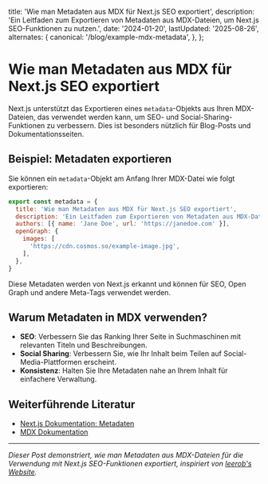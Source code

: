   title: 'Wie man Metadaten aus MDX für Next.js SEO exportiert',
  description: 'Ein Leitfaden zum Exportieren von Metadaten aus MDX-Dateien, um Next.js SEO-Funktionen zu nutzen.',
  date: '2024-01-20',
  lastUpdated: '2025-08-26',
  alternates: {
    canonical: '/blog/example-mdx-metadata',
  },
};

# Wie man Metadaten aus MDX für Next.js SEO exportiert

<BlogDateDisplay date="2024-01-20" lastUpdated="2025-08-26" className="mb-6" />

Next.js unterstützt das Exportieren eines `metadata`-Objekts aus Ihren MDX-Dateien, das verwendet werden kann, um SEO- und Social-Sharing-Funktionen zu verbessern. Dies ist besonders nützlich für Blog-Posts und Dokumentationsseiten.

## Beispiel: Metadaten exportieren

Sie können ein `metadata`-Objekt am Anfang Ihrer MDX-Datei wie folgt exportieren:

```javascript
export const metadata = {
  title: 'Wie man Metadaten aus MDX für Next.js SEO exportiert',
  description: 'Ein Leitfaden zum Exportieren von Metadaten aus MDX-Dateien, um Next.js SEO-Funktionen zu nutzen.',
  authors: [{ name: 'Jane Doe', url: 'https://janedoe.com' }],
  openGraph: {
    images: [
      'https://cdn.cosmos.so/example-image.jpg',
    ],
  },
}
```

Diese Metadaten werden von Next.js erkannt und können für SEO, Open Graph und andere Meta-Tags verwendet werden.

## Warum Metadaten in MDX verwenden?

- **SEO**: Verbessern Sie das Ranking Ihrer Seite in Suchmaschinen mit relevanten Titeln und Beschreibungen.
- **Social Sharing**: Verbessern Sie, wie Ihr Inhalt beim Teilen auf Social-Media-Plattformen erscheint.
- **Konsistenz**: Halten Sie Ihre Metadaten nahe an Ihrem Inhalt für einfachere Verwaltung.

## Weiterführende Literatur
- [Next.js Dokumentation: Metadaten](https://nextjs.org/docs/app/building-your-application/optimizing/metadata)
- [MDX Dokumentation](https://mdxjs.com/)

---

_Dieser Post demonstriert, wie man Metadaten aus MDX-Dateien für die Verwendung mit Next.js SEO-Funktionen exportiert, inspiriert von [leerob's Website](https://github.com/leerob/site/blob/main/app/n/product-engineers/page.mdx)._ 